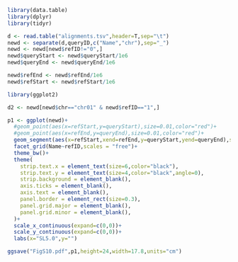 ```r

library(data.table)
library(dplyr)
library(tidyr)

d <- read.table("alignments.tsv",header=T,sep="\t")
newd <- separate(d,queryID,c("Name","chr"),sep="_")
newd <- newd[newd$refID!="0",]
newd$queryStart <- newd$queryStart/1e6
newd$queryEnd <- newd$queryEnd/1e6

newd$refEnd <- newd$refEnd/1e6
newd$refStart <- newd$refStart/1e6

library(ggplot2)

d2 <- newd[newd$chr=="chr01" & newd$refID=="1",]

p1 <- ggplot(newd)+
  #geom_point(aes(x=refStart,y=queryStart),size=0.01,color="red")+
  #geom_point(aes(x=refEnd,y=queryEnd),size=0.01,color="red")+
  geom_segment(aes(x=refStart,xend=refEnd,y=queryStart,yend=queryEnd),size=0.2,color="red")+
  facet_grid(Name~refID,scales = "free")+
  theme_bw()+
  theme(
    strip.text.x = element_text(size=6,color="black"),
    strip.text.y = element_text(size=4,color="black",angle=0),
    strip.background = element_blank(),
    axis.ticks = element_blank(),
    axis.text = element_blank(),
    panel.border = element_rect(size=0.3),
    panel.grid.major = element_blank(),
    panel.grid.minor = element_blank(),
  )+
  scale_x_continuous(expand=c(0,0))+
  scale_y_continuous(expand=c(0,0))+
  labs(x="SL5.0",y="")

ggsave("FigS10.pdf",p1,height=24,width=17.8,units="cm")
```